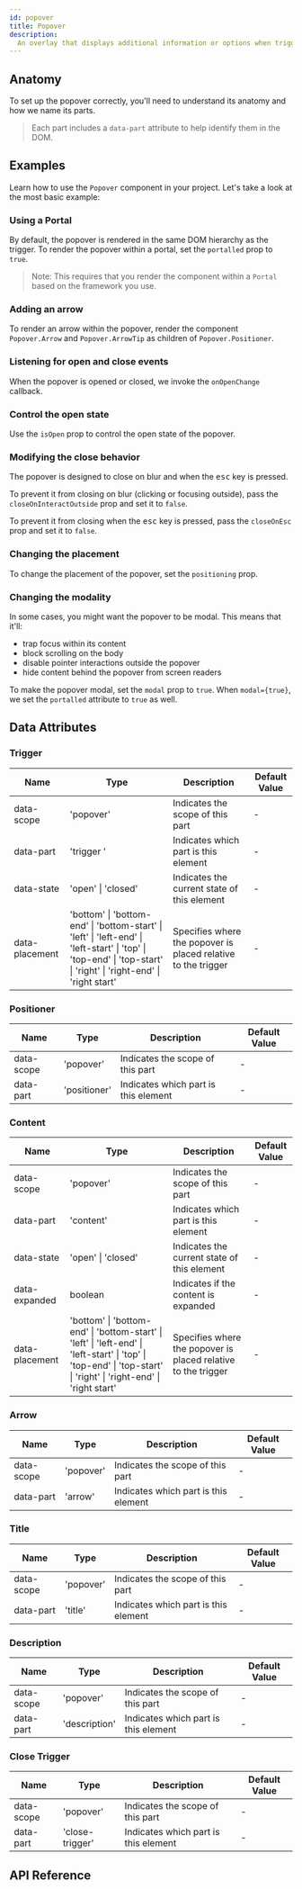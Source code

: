 ```yaml
---
id: popover
title: Popover
description:
  An overlay that displays additional information or options when triggered.
---
```



<ComponentPreview />

## Anatomy

To set up the popover correctly, you'll need to understand its anatomy and how
we name its parts.

> Each part includes a `data-part` attribute to help identify them in the DOM.

<Anatomy id="popover" />

## Examples

Learn how to use the `Popover` component in your project. Let's take a look at
the most basic example:

<Story id="Basic" />

### Using a Portal

By default, the popover is rendered in the same DOM hierarchy as the trigger. To
render the popover within a portal, set the `portalled` prop to `true`.

> Note: This requires that you render the component within a `Portal` based on
> the framework you use.

<Story id="Portalled" />

### Adding an arrow

To render an arrow within the popover, render the component `Popover.Arrow` and
`Popover.ArrowTip` as children of `Popover.Positioner`.

<Story id="Arrow" />

### Listening for open and close events

When the popover is opened or closed, we invoke the `onOpenChange` callback.

<Story id="OnOpenChange" />

### Control the open state

Use the `isOpen` prop to control the open state of the popover.

<Story id="Controlled" />

### Modifying the close behavior

The popover is designed to close on blur and when the <kbd>esc</kbd> key is
pressed.

To prevent it from closing on blur (clicking or focusing outside), pass the
`closeOnInteractOutside` prop and set it to `false`.

To prevent it from closing when the <kbd>esc</kbd> key is pressed, pass the
`closeOnEsc` prop and set it to `false`.

<Story id="CloseBehavior" />

### Changing the placement

To change the placement of the popover, set the `positioning` prop.

<Story id="Positioning" />

### Changing the modality

In some cases, you might want the popover to be modal. This means that it'll:

- trap focus within its content
- block scrolling on the body
- disable pointer interactions outside the popover
- hide content behind the popover from screen readers

To make the popover modal, set the `modal` prop to `true`. When `modal={true}`,
we set the `portalled` attribute to `true` as well.

<Story id="Modal" />

## Data Attributes

### Trigger

| Name           | Type                                                                                                                                                               | Description                                                   | Default Value |
|----------------|--------------------------------------------------------------------------------------------------------------------------------------------------------------------|---------------------------------------------------------------|---------------|
| data-scope     | 'popover'                                                                                                                                                          | Indicates the scope of this part                              | -             |
| data-part      | 'trigger '                                                                                                                                                         | Indicates which part is this element                          | -             |
| data-state     | 'open' \| 'closed'                                                                                                                                                 | Indicates the current state of this element                   | -             |
| data-placement | 'bottom' \| 'bottom-end' \| 'bottom-start' \| 'left' \| 'left-end' \| 'left-start' \| 'top' \| 'top-end' \| 'top-start' \| 'right' \| 'right-end' \| 'right start' | Specifies where the popover is placed relative to the trigger | -             |

### Positioner

| Name       | Type         | Description                          | Default Value |
|------------|--------------|--------------------------------------|---------------|
| data-scope | 'popover'    | Indicates the scope of this part     | -             |
| data-part  | 'positioner' | Indicates which part is this element | -             |

### Content

| Name           | Type                                                                                                                                                               | Description                                                   | Default Value |
|----------------|--------------------------------------------------------------------------------------------------------------------------------------------------------------------|---------------------------------------------------------------|---------------|
| data-scope     | 'popover'                                                                                                                                                          | Indicates the scope of this part                              | -             |
| data-part      | 'content'                                                                                                                                                          | Indicates which part is this element                          | -             |
| data-state     | 'open' \| 'closed'                                                                                                                                                 | Indicates the current state of this element                   | -             |
| data-expanded  | boolean                                                                                                                                                            | Indicates if the content is expanded                          | -             |
| data-placement | 'bottom' \| 'bottom-end' \| 'bottom-start' \| 'left' \| 'left-end' \| 'left-start' \| 'top' \| 'top-end' \| 'top-start' \| 'right' \| 'right-end' \| 'right start' | Specifies where the popover is placed relative to the trigger | -             |

### Arrow

| Name       | Type      | Description                          | Default Value |
|------------|-----------|--------------------------------------|---------------|
| data-scope | 'popover' | Indicates the scope of this part     | -             |
| data-part  | 'arrow'   | Indicates which part is this element | -             |

### Title

| Name       | Type      | Description                          | Default Value |
|------------|-----------|--------------------------------------|---------------|
| data-scope | 'popover' | Indicates the scope of this part     | -             |
| data-part  | 'title'   | Indicates which part is this element | -             |

### Description

| Name       | Type          | Description                          | Default Value |
|------------|---------------|--------------------------------------|---------------|
| data-scope | 'popover'     | Indicates the scope of this part     | -             |
| data-part  | 'description' | Indicates which part is this element | -             |

### Close Trigger

| Name       | Type            | Description                          | Default Value |
|------------|-----------------|--------------------------------------|---------------|
| data-scope | 'popover'       | Indicates the scope of this part     | -             |
| data-part  | 'close-trigger' | Indicates which part is this element | -             |


## API Reference

<ComponentTypes />
